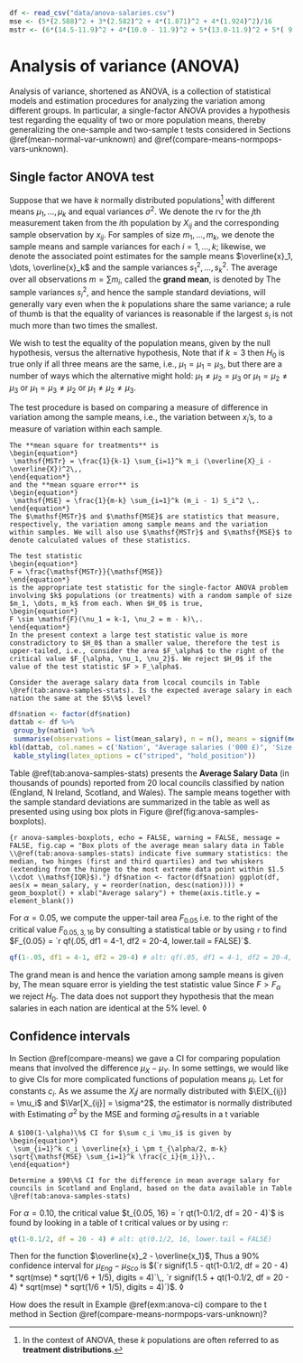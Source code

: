 ```r
df <- read_csv("data/anova-salaries.csv")
mse <- (5*(2.588)^2 + 3*(2.582)^2 + 4*(1.871)^2 + 4*(1.924)^2)/16
mstr <- (6*(14.5-11.9)^2 + 4*(10.0 - 11.9)^2 + 5*(13.0-11.9)^2 + 5*( 9.2 - 11.9)^2) / 3
```

# Analysis of variance (ANOVA) {#anova}

Analysis of variance, shortened as ANOVA, is a collection of statistical models and estimation procedures for analyzing the variation among different groups. In particular, a single-factor ANOVA provides a hypothesis test regarding the equality of two or more population means, thereby generalizing the one-sample and two-sample $\mathsf{t}$ tests considered in Sections \@ref(mean-normal-var-unknown) and \@ref(compare-means-normpops-vars-unknown).

## Single factor ANOVA test {#anova-single-factor-test}

Suppose that we have $k$ normally distributed populations^[In the context of ANOVA, these $k$ populations are often referred to as **treatment distributions**.] with different means $\mu_1, \dots, \mu_k$ and equal variances $\sigma^2$. We denote the rv for the $j$th measurement taken from the $i$th population by $X_{ij}$ and the corresponding sample observation by $x_{ij}$. For samples of size $m_1, \dots, m_k$, we denote the sample means
\begin{equation*}
 \overline{X}_i = \frac{1}{m_i} \sum_{j=1}^{m_i} X_{ij}\,, 
\end{equation*}
and sample variances 
\begin{equation*}
 S_i^2 = \frac{1}{m_i - 1} \sum_{j=1}^{m_i} (X_{ij} - \overline{X}_{i})^2\,,
\end{equation*}
for each $i = 1, \dots, k$; likewise, we denote the associated point estimates for the sample means $\overline{x}_1, \dots, \overline{x}_k$ and the sample variances $s_1^2, \dots, s_k^2$. The average over all observations $m = \sum m_i$, called the **grand mean**, is denoted by 
\begin{equation*}
 \overline{X} = \frac{1}{m} \sum_{i=1}^k \sum_{j=1}^{m_i} X_{ij}\,.
\end{equation*} 
The sample variances $s_i^2$, and hence the sample standard deviations, will generally vary even when the $k$ populations share the same variance; a rule of thumb is that the equality of variances is reasonable if the largest $s_i$ is not much more than two times the smallest. 

We wish to test the equality of the population means, given by the null hypothesis,
\begin{equation*}
 H_0 : \mu_1 = \mu_2 = \cdots = \mu_k\,,
\end{equation*}
versus the alternative hypothesis,
\begin{equation*}
 H_a : \text{at least two}\; \mu_i \; \text{differ}\,.
\end{equation*}
Note that if $k=3$ then $H_0$ is true only if all three means are the same, i.e., $\mu_1 = \mu_1 = \mu_3$, but there are a number of ways which the alternative might hold: $\mu_1 \neq \mu_2 = \mu_3$ or $\mu_1 = \mu_2 \neq \mu_3$ or $\mu_1 = \mu_3 \neq \mu_2$ or $\mu_1 \neq \mu_2 \neq \mu_3$. 

The test procedure is based on comparing a measure of difference in variation among the sample means, i.e., the variation between $x_i$'s, to a measure of variation within each sample.  

```definition
The **mean square for treatments** is 
\begin{equation*}
 \mathsf{MSTr} = \frac{1}{k-1} \sum_{i=1}^k m_i (\overline{X}_i - \overline{X})^2\,,
\end{equation*}
and the **mean square error** is 
\begin{equation*}
 \mathsf{MSE} = \frac{1}{m-k} \sum_{i=1}^k (m_i - 1) S_i^2 \,.
\end{equation*}
The $\mathsf{MSTr}$ and $\mathsf{MSE}$ are statistics that measure, respectively, the variation among sample means and the variation within samples. We will also use $\mathsf{MSTr}$ and $\mathsf{MSE}$ to denote calculated values of these statistics. 
```

```proposition
The test statistic 
\begin{equation*}
F = \frac{\mathsf{MSTr}}{\mathsf{MSE}} 
\end{equation*}
is the appropriate test statistic for the single-factor ANOVA problem involving $k$ populations (or treatments) with a random sample of size $m_1, \dots, m_k$ from each. When $H_0$ is true, 
\begin{equation*}
F \sim \mathsf{F}(\nu_1 = k-1, \nu_2 = m - k)\,.
\end{equation*}
In the present context a large test statistic value is more constradictory to $H_0$ than a smaller value, therefore the test is upper-tailed, i.e., consider the area $F_\alpha$ to the right of the critical value $F_{\alpha, \nu_1, \nu_2}$. We reject $H_0$ if the value of the test statistic $F > F_\alpha$.
```   


```example
Consider the average salary data from lcocal councils in Table \@ref(tab:anova-samples-stats). Is the expected average salary in each nation the same at the $5\%$ level?
```  

```r
df$nation <- factor(df$nation)
dattab <- df %>%
 group_by(nation) %>%
 summarise(observations = list(mean_salary), n = n(), means = signif(mean(mean_salary), digits = 4), ssds = signif(sd(mean_salary), digits = 4))
kbl(dattab, col.names = c('Nation', "Average salaries ('000 £)", 'Size $(m_i)$', 'Sample Mean $(\\overline{x}_i)$', 'Sample SD $(s_i)$'), align = "llccc", caption = "**Average Salary Data** reported from $20$ local councils.", booktabs = T) %>%
 kable_styling(latex_options = c("striped", "hold_position"))
```   

:::{.tipblock}
Table \@ref(tab:anova-samples-stats) presents the **Average Salary Data** (in thousands of pounds) reported from 20 local councils classified by nation (England, N Ireland, Scotland, and Wales). The sample means together with the sample standard deviations are summarized in the table as well as presented using using box plots in Figure \@ref(fig:anova-samples-boxplots).  
:::   

```{r anova-samples-boxplots, echo = FALSE, warning = FALSE, message = FALSE, fig.cap = "Box plots of the average mean salary data in Table \\@ref(tab:anova-samples-stats) indicate five summary statistics: the median, two hinges (first and third quartiles) and two whiskers (extending from the hinge to the most extreme data point within $1.5 \\cdot \\mathsf{IQR}$)."}
df$nation <- factor(df$nation)
ggplot(df, aes(x = mean_salary, y = reorder(nation, desc(nation)))) + geom_boxplot() + xlab("Average salary") + theme(axis.title.y = element_blank())
```      

For $\alpha = 0.05$, we compute the upper-tail area $F_{0.05}$ i.e. to the right of the critical value $F_{0.05, 3, 16}$ by consulting a statistical table or by using `r` to find $F_{0.05} = `r qf(.05, df1 = 4-1, df2 = 20-4, lower.tail = FALSE)`$.

```r
qf(1-.05, df1 = 4-1, df2 = 20-4) # alt: qf(.05, df1 = 4-1, df2 = 20-4, lower.tail = FALSE)
```  
 
The grand mean is 
\begin{equation*}
 \overline{x} = \frac{17 + 12 + 18 + \cdots + 8 + 7 + 9}{20} = `r mean(df$mean_salary)`\,,
\end{equation*}
and hence the variation among sample means is given by,
\begin{equation*}
\begin{aligned}
 \mathsf{MSTr} &= \frac{1}{4-1} \left(m_1(\overline{x}_1 - \overline{x})^2 + \cdots + m_4 (\overline{x}_4 - \overline{x})^2\right) \\
 &= \left(6 (14.5-11.9)^2 + 4(10.0 - 11.9)^2 + 5(13.0-11.9)^2 + 5 ( 9.2 - 11.9)^2\right) / 3 \\
 &= `r mstr` \,.
\end{aligned}
\end{equation*}
The mean square error is
\begin{equation*}
 \begin{aligned}
 \mathsf{MSE} & = \frac{1}{20-4} \left((m_1 - 1)s_1^2 + \cdots (m_4-1)s_4^2\right)\\ 
  &= \frac{5(2.588)^2 + 3(2.582)^2 + 4(1.871)^2 + 4(1.924)^2}{16} \\
  &= `r mse`
 \end{aligned}
\end{equation*}
yielding the test statistic value
\begin{equation*}
 F = \frac{\mathsf{MSTr}}{\mathsf{MSE}} = \frac{`r mstr`}{`r mse`} 
 = `r mstr / mse` \,.
\end{equation*}
Since $F > F_\alpha$ we reject $H_0$. The data does not support they hypothesis that the mean salaries in each nation are identical at the $5\%$ level. $\lozenge$    

## Confidence intervals {#anova-ci}

In Section \@ref(compare-means) we gave a CI for comparing population means that involved the difference $\mu_X - \mu_Y$. In some settings, we would like to give CIs for more complicated functions of population means $\mu_i$. Let
\begin{equation*}
 \theta = \sum_{i=1}^k c_i \mu_i\,,
\end{equation*}
for constants $c_i$. As we assume the $X_ij$ are normally distributed with $\E[X_{ij}] = \mu_i$ and $\Var[X_{ij}] = \sigma^2$, the estimator
\begin{equation*}
 \widehat{\theta} = \sum_{i=1}^k c_i \overline{X}_{i}\,,
\end{equation*}
is normally distributed with
\begin{equation*}
 \Var[\widehat{\theta}] - \sum_{i=1}^k c_i^2 \Var[\overline{X}_i] = \sigma^2 \sum_{i=1}^{k} \frac{c_i}{m_i}\,.
\end{equation*}
Estimating $\sigma^2$ by the $\mathsf{MSE}$ and forming $\widehat{\sigma}_{\widehat{\theta}}$ results in a $\mathsf{t}$ variable
\begin{equation*}
 \frac{\widehat{\theta} - \theta}{\widehat{\sigma}_{\widehat{\theta}}}\,.
\end{equation*}

```proposition
A $100(1-\alpha)\%$ CI for $\sum c_i \mu_i$ is given by 
\begin{equation*}
 \sum_{i=1}^k c_i \overline{x}_i \pm t_{\alpha/2, m-k} \sqrt{\mathsf{MSE} \sum_{i=1}^k \frac{c_i}{m_i}}\,.
\end{equation*}
```

```example
Determine a $90\%$ CI for the difference in mean average salary for councils in Scotland and England, based on the data available in Table \@ref(tab:anova-samples-stats)
```

For $\alpha = 0.10$, the critical value $t_{0.05, 16} = `r qt(1-0.1/2, df = 20 - 4)`$ is found by looking in a table of $\mathsf{t}$ critical values or by using `r`:

```r
qt(1-0.1/2, df = 20 - 4) # alt: qt(0.1/2, 16, lower.tail = FALSE)
```

Then for the function $\overline{x}_2 - \overline{x_1}$, 
\begin{equation*}
\begin{aligned}
(\overline{x}_{Eng} - \overline{x}_{Sco}) \pm& t_{0.05, 16} \sqrt{\mathsf{MSE}} \sqrt{\frac{1}{m_{Eng}} + \frac{1}{m_{Sco}}} \\
& = (14.5 - 13.0) \pm `r qt(1-0.1/2, df = 20 - 4)` \sqrt{`r mse`} \sqrt{\frac{1}{6} + \frac{1}{5}} \\
& = 1.5 \pm `r qt(1-0.1/2, df = 20 - 4) * sqrt(mse) * sqrt(1/6 + 1/5)`\,.
\end{aligned}
\end{equation*}
Thus a $90\%$ confidence interval for $\mu_{Eng} - \mu_{Sco}$ is $(`r signif(1.5 - qt(1-0.1/2, df = 20 - 4) * sqrt(mse) * sqrt(1/6 + 1/5), digits = 4)`\,, `r signif(1.5 + qt(1-0.1/2, df = 20 - 4) * sqrt(mse) * sqrt(1/6 + 1/5), digits = 4)`)$. $\lozenge$   

:::{.warningblock}
How does the result in Example \@ref(exm:anova-ci) compare to the $\mathsf{t}$ method in Section \@ref(compare-means-normpops-vars-unknown)?
:::